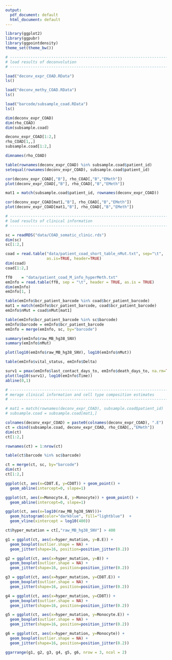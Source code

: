 ```yaml
---
output:
  pdf_document: default
  html_document: default
---
```


```r

library(ggplot2)
library(ggpubr)
library(ggpointdensity)
theme_set(theme_bw())

# ------------------------------------------------------------------------
# load results of deconvolution
# ------------------------------------------------------------------------

load("deconv_expr_COAD.RData")
ls()

load("deconv_methy_COAD.RData")
ls()

load("barcode/subsample_coad.RData")
ls()

dim(deconv_expr_COAD)
dim(rho_COAD)
dim(subsample.coad)

deconv_expr_COAD[1:2,]
rho_COAD[1,,]
subsample.coad[1:2,]

dimnames(rho_COAD)

table(rownames(deconv_expr_COAD) %in% subsample.coad$patient_id)
setequal(rownames(deconv_expr_COAD), subsample.coad$patient_id)

cor(deconv_expr_COAD[,"B"], rho_COAD[,"B","EMeth"])
plot(deconv_expr_COAD[,"B"], rho_COAD[,"B","EMeth"])

mat1 = match(subsample.coad$patient_id, rownames(deconv_expr_COAD))

cor(deconv_expr_COAD[mat1,"B"], rho_COAD[,"B","EMeth"])
plot(deconv_expr_COAD[mat1,"B"], rho_COAD[,"B","EMeth"])

# ------------------------------------------------------------------------
# load results of clinical information
# ------------------------------------------------------------------------

sc = readRDS("data/COAD_somatic_clinic.rds")
dim(sc)
sc[1:2,]

coad = read.table("data/patient_coad_short_table_nMut.txt", sep="\t",
                  as.is=TRUE, header=TRUE)
dim(coad)
coad[1:2,]

ff0    = "data/patient_coad_M_info_hyperMeth.txt"
emInfo = read.table(ff0, sep = "\t", header = TRUE, as.is = TRUE)
dim(emInfo)
emInfo[1, ]

table(emInfo$bcr_patient_barcode %in% coad$bcr_patient_barcode)
mat1 = match(emInfo$bcr_patient_barcode, coad$bcr_patient_barcode)
emInfo$nMut = coad$nMut[mat1]

table(emInfo$bcr_patient_barcode %in% sc$barcode)
emInfo$barcode = emInfo$bcr_patient_barcode
emInfo = merge(emInfo, sc, by="barcode")

summary(emInfo$raw_MB_hg38_SNV)
summary(emInfo$nMut)

plot(log10(emInfo$raw_MB_hg38_SNV), log10(emInfo$nMut))

table(emInfo$vital_status, emInfo$Delta)

surv1 = pmax(emInfo$last_contact_days_to, emInfo$death_days_to, na.rm=TRUE)
plot(log10(surv1), log10(emInfo$Time))
abline(0,1)

# ------------------------------------------------------------------------
# merage clinical information and cell type composition estimates
# ------------------------------------------------------------------------

# mat1 = match(rownames(deconv_expr_COAD), subsample.coad$patient_id)
# subsample.coad = subsample.coad[mat1,]

colnames(deconv_expr_COAD) = paste0(colnames(deconv_expr_COAD), ".E")
ct = cbind(subsample.coad, deconv_expr_COAD, rho_COAD[,,"EMeth"])
dim(ct)
ct[1:2,]

rownames(ct) = 1:nrow(ct)

table(ct$barcode %in% sc$barcode)

ct = merge(ct, sc, by="barcode")
dim(ct)
ct[1:2,]

ggplot(ct, aes(x=CD8T.E, y=CD8T)) + geom_point() +
  geom_abline(intercept=0, slope=1)

ggplot(ct, aes(x=Monocyte.E, y=Monocyte)) + geom_point() +
  geom_abline(intercept=0, slope=1)

ggplot(ct, aes(x=log10(raw_MB_hg38_SNV)))+
  geom_histogram(color="darkblue", fill="lightblue")  +
  geom_vline(xintercept = log10(400))

ct$hyper_mutation = ct[,"raw_MB_hg38_SNV"] > 400

g1 = ggplot(ct, aes(x=hyper_mutation, y=B.E)) + 
  geom_boxplot(outlier.shape = NA) + 
  geom_jitter(shape=16, position=position_jitter(0.2))

g2 = ggplot(ct, aes(x=hyper_mutation, y=B)) + 
  geom_boxplot(outlier.shape = NA) + 
  geom_jitter(shape=16, position=position_jitter(0.2))

g3 = ggplot(ct, aes(x=hyper_mutation, y=CD8T.E)) + 
  geom_boxplot(outlier.shape = NA) + 
  geom_jitter(shape=16, position=position_jitter(0.2))

g4 = ggplot(ct, aes(x=hyper_mutation, y=CD8T)) + 
  geom_boxplot(outlier.shape = NA) + 
  geom_jitter(shape=16, position=position_jitter(0.2))

g5 = ggplot(ct, aes(x=hyper_mutation, y=Monocyte.E)) + 
  geom_boxplot(outlier.shape = NA) + 
  geom_jitter(shape=16, position=position_jitter(0.2))

g6 = ggplot(ct, aes(x=hyper_mutation, y=Monocyte)) + 
  geom_boxplot(outlier.shape = NA) + 
  geom_jitter(shape=16, position=position_jitter(0.2))

ggarrange(g1, g2, g3, g4, g5, g6, nrow = 3, ncol = 2)


```

